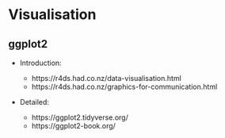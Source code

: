 # Visualisation


## ggplot2

-   Introduction:

    -   https://r4ds.had.co.nz/data-visualisation.html
    -   https://r4ds.had.co.nz/graphics-for-communication.html

-   Detailed:
    -   https://ggplot2.tidyverse.org/
    -   https://ggplot2-book.org/
